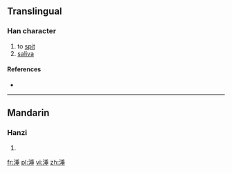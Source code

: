 ==Translingual==

===Han character===
{{Han char|rn=85|rad=水|as=08|sn=11|four=|canj=水竹十一 (EHJM)}}

# to [[spit]]
# [[saliva]]

====References====
* {{Han ref|kx=0628.140|dkj=17596|dj=1030.060|hdz=31651.050|uh=6DB6|ud=28086}}

----

==Mandarin==

===Hanzi===
{{cmn-hanzi|pin=[[dòng]] ([[dong4]]), [[tuō]] ([[tuo1]])|wg=tung<sup>4</sup>, t'o<sup>1</sup>}}

# {{defn|Mandarin|sort=水08}}

[[fr:涶]]
[[pl:涶]]
[[vi:涶]]
[[zh:涶]]